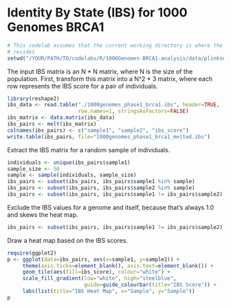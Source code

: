 # Identity By State (IBS) for 1000 Genomes BRCA1

```r
# This codelab assumes that the current working directory is where the Rmd file
# resides
setwd("/YOUR/PATH/TO/codelabs/R/1000Genomes-BRCA1-analysis/data/plinkseqIBS/brca1")
```

The input IBS matrix is an N * N matrix, where N is the size of the
population. First, transform this matrix into a N^2 * 3 matrix, where
each row represents the IBS score for a pair of individuals.

```r
library(reshape2)
ibs_data <- read.table("./1000genomes_phase1_brca1.ibs", header=TRUE,
                       row.names=1, stringsAsFactors=FALSE)
ibs_matrix <- data.matrix(ibs_data)
ibs_pairs <- melt(ibs_matrix)
colnames(ibs_pairs) <- c("sample1", "sample2", "ibs_score")
write.table(ibs_pairs, file="1000genomes_phase1_brca1_melted.ibs")
```

Extract the IBS matrix for a random sample of individuals.

```r
individuals <- unique(ibs_pairs$sample1)
sample_size <- 50
sample <- sample(individuals, sample_size)
ibs_pairs <- subset(ibs_pairs, ibs_pairs$sample1 %in% sample)
ibs_pairs <- subset(ibs_pairs, ibs_pairs$sample2 %in% sample)
ibs_pairs <- subset(ibs_pairs, ibs_pairs$sample1 != ibs_pairs$sample2)
```

Exclude the IBS values for a genome and itself, because that's always 1.0 and
skews the heat map.

```r
ibs_pairs <- subset(ibs_pairs, ibs_pairs$sample1 != ibs_pairs$sample2)
```
Draw a heat map based on the IBS scores.

```r
require(ggplot2)
p <- ggplot(data=ibs_pairs, aes(x=sample1, y=sample2)) +
     theme(axis.ticks=element_blank(), axis.text=element_blank()) +
     geom_tile(aes(fill=ibs_score), colour="white") +
     scale_fill_gradient(low="white", high="steelblue",
                         guide=guide_colourbar(title="IBS Score")) +
     labs(list(title="IBS Heat Map", x="Sample", y="Sample"))
p
```

